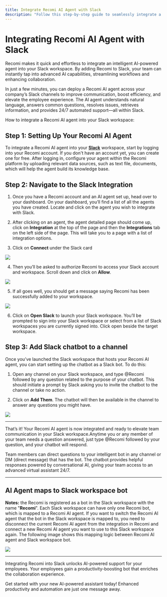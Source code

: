 ```yaml
---
title: Integrate Recomi AI Agent with Slack
description: "Follow this step-by-step guide to seamlessly integrate a Recomi AI agent with Slack, enhancing team collaboration and efficiency."
---
```


# Integrating Recomi AI Agent with Slack

Recomi makes it quick and effortless to integrate an intelligent AI-powered agent into your Slack workspace. By adding Recomi to Slack, your team can instantly tap into advanced AI capabilities, streamlining workflows and enhancing collaboration.

In just a few minutes, you can deploy a Recomi AI agent across your company’s Slack channels to improve communication, boost efficiency, and elevate the employee experience. The AI agent understands natural language, answers common questions, resolves issues, retrieves information, and provides 24/7 automated support—all within Slack.

How to integrate a Recomi AI agent into your Slack workspace:

## Step 1: Setting Up Your Recomi AI Agent

To integrate a Recomi AI agent into your [**Slack**](https://slack.com/) workspace, start by logging into your Recomi account. If you don't have an account yet, you can create one for free. After logging in, configure your agent within the Recomi platform by uploading relevant data sources, such as text file, documents, which will help the agent build its knowledge base.

## Step 2: Navigate to the Slack Integration

1. Once you have a Recomi account and an AI agent set up, head over to your dashboard. On your dashboard, you’ll find a list of all the agents you have created. Locate and click on the agent you wish to integrate with Slack.

2. After clicking on an agent, the agent detailed page should come up, click on **Integration** at the top of the page and then the **Integrations** tab on the left side of the page. This will take you to a page with a list of integration options.

3. Click on **Connect** under the Slack card

<img src="/images/slack_1.png"/>

4. Then you’ll be asked to authorize Recomi to access your Slack account and workspace. Scroll down and click on **Allow**.

<img src="/images/slack_2.png"/>

5. If all goes well, you should get a message saying Recomi has been successfully added to your workspace.

<img src="/images/slack_4.png"/>

6. Click on **Open Slack** to launch your Slack workspace. You’ll be prompted to sign into your Slack workspace or select from a list of Slack workspaces you are currently signed into. Click open beside the target workspace.

## Step 3: Add Slack chatbot to a channel

Once you’ve launched the Slack workspace that hosts your Recomi AI agent, you can start setting up the chatbot as a Slack bot. To do this:

1. Open any channel on your Slack workspace, and type @Recomi followed by any question related to the purpose of your chatbot. This should initiate a prompt by Slack asking you to invite the chatbot to the channel or take no action.

2. Click on **Add Them**. The chatbot will then be available in the channel to answer any questions you might have.

<img src="/images/slack_3.png"/>

---

That’s it! Your Recomi AI agent is now integrated and ready to elevate team communication in your Slack workspace.Anytime you or any member of your team needs a question answered, just type @Recomi followed by your question, and your chatbot will respond.

Team members can direct questions to your intelligent bot in any channel or DM (direct message) that has the bot. The chatbot provides helpful responses powered by conversational AI, giving your team access to an advanced virtual assistant 24/7.

---

## AI Agent maps to Slack workspace bot

**Notes:** the Recomi is registered as a bot in the Slack workspace with the name "**Recomi**". Each Slack workspace can have only one Recomi bot, which is mapped to a Recomi AI agent. If you want to switch the Recomi AI agent that the bot in the Slack workspace is mapped to, you need to disconnect the current Recomi AI agent from the integration in Recomi and connect a new Recomi AI agent you want to use to this Slack workspace again. The following image shows this mapping logic between Recomi AI agent and Slack workspace bot.

<img src="/images/slack_logic.png"/>

---

Integrating Recomi into Slack unlocks AI-powered support for your employees. Your employees gain a productivity-boosting bot that enriches the collaboration experience.

Get started with your new AI-powered assistant today! Enhanced productivity and automation are just one message away.